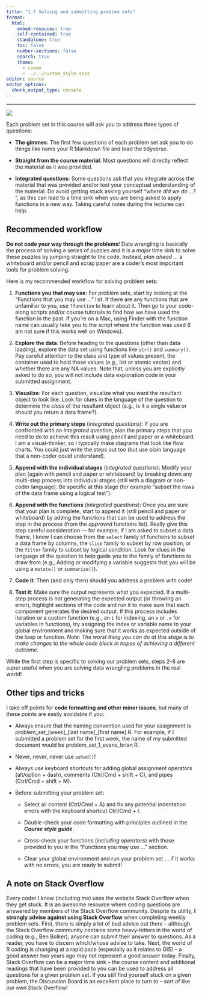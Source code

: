 ```yaml
---
title: "1.7 Solving and submitting problem sets"
format:
  html:
    embed-resouces: true
    self-contained: true
    standalone: true
    toc: false
    number-sections: false
    search: true
    theme: 
      - cosmo
      - ../../custom_style.scss
editor: source
editor_options: 
  chunk_output_type: console
---
```

<hr>

![](../../images/hex_complex.png){.intro_image}

Each problem set in this course will ask you to address three types of questions:

* **The gimmes**: The first few questions of each problem set ask you to do things like name your R Markdown file and load the tidyverse.

* **Straight from the course material**: Most questions will directly reflect the material as it was provided.

* **Integrated questions**: Some questions ask that you integrate across the material that was provided and/or test your conceptual understanding of the material. Do avoid getting stuck asking yourself "*where did we do …? *", as this can lead to a time sink when you are being asked to apply functions in a new way. Taking careful notes during the lectures can help.

## Recommended workflow

**Do not code your way through the problems**! Data wrangling is basically the process of solving a series of puzzles and it is a *major* time sink to solve these puzzles by jumping straight to the code. Instead, *plan ahead* … a whiteboard and/or pencil and scrap paper are a coder's most important tools for problem solving. 

Here is my recommended workflow for solving problem sets:

1. **Functions you that may use**: For problem sets, start by looking at the "Functions that you may use …" list. If there are any functions that are unfamiliar to you, use `?function` to learn about it. Then go to your code-along scripts and/or course tutorials to find how we have used the function in the past. If you’re on a Mac, using Finder with the function name can usually take you to the script where the function was used (I am not sure if this works well on Windows).

2. **Explore the data**: Before heading to the questions (other than data loading), explore the data set using functions like `str()` and `summary()`. Pay careful attention to the class and type of values present, the container used to hold those values (e.g., list or atomic vector) and whether there are any [NA]{.mono} values. Note that, unless you are explicitly asked to do so, you will not include data exploration code in your submitted assignment.

3. **Visualize**: For each question, visualize what you want the resultant object to look like. Look for clues in the language of the question to determine the *class* of the resultant object (e.g., is it a single value or should you return a data frame?).

4. **Write out the primary steps** (*integrated questions*): If you are confronted with an *integrated question*, plan the primary steps that you need to do to achieve this result using pencil and paper or a whiteboard. I am a visual-thinker, so I typically make diagrams that look like flow charts. You could just write the steps out too (but use plain language that a non-coder could understand).

5. **Append with the individual stages** (*integrated questions*): Modify your plan (again with pencil and paper or whiteboard) by breaking down any multi-step process into individual stages (still with a diagram or non-coder language). Be specific at this stage (for example "subset the rows of the data frame using a logical test").

6. **Append with the functions** (*integrated questions*): Once you are sure that your plan is complete, start to append it (still pencil and paper or whiteboard) by adding the functions that can be used to address the step in the process (from the *approved* functions list). Really give this step careful consideration — for example, if I am asked to subset a data frame, I know I can choose from the `select` family of functions to subset a data frame by columns, the `slice` family to subset by row position, or the `filter` family to subset by logical condition. Look for clues in the language of the question to help guide you to the family of functions to draw from (e.g., Adding or modifying a variable suggests that you will be using a `mutate()` or `summarize()`).

7. **Code it**: Then (and only then) should you address a problem with code!

8. **Test it**: Make sure the output represents what you expected. If a multi-step process is not generating the expected output (or throwing an error), highlight sections of the code and run it to make sure that each component generates the desired output. If this process includes iteration or a custom function (e.g., an `i` for indexing, an `x` or `.x` for variables in functions), try assigning the index or variable name to your global environment and making sure that it works as expected outside of the loop or function. *Note: The worst thing you can do at this stage is to make changes to the whole code block in hopes of achieving a different outcome.*

While the first step is specific to solving our problem sets, steps 2-8 are super useful when you are solving data wrangling problems in the real world!

## Other tips and tricks

I take off points for **code formatting and other minor issues**, but many of these points are easily avoidable if you:

* Always ensure that the naming convention used for your assignment is [problem_set\_\[week\]\_\[last name\]\_\[first name\].R]{.mono}. For example, if I submitted a problem set for the first week, the name of my submitted document would be [problem_set_1_evans_brian.R]{.mono}.

* Never, never, never use `setwd()`!

* Always use keyboard shortcuts for adding global assignment operators ([alt/option + dash]{.mono}), comments ([Ctrl/Cmd + shift + C]{.mono}), and pipes ([Ctrl/Cmd + shift + M]{.mono}).
* Before submitting your problem set:

    * Select all content ([Ctrl/Cmd + A]{.mono}) and fix any potential indentation errors with the keyboard shortcut [Ctrl/Cmd + I]{.mono}.

    * Double-check your code formatting with principles outlined in the ***Course style guide***.

    * Cross-check your functions (*including operators*) with those provided to you in the "Functions you may use …" section.

    * Clear your global environment and run your problem set … if it works with no errors, you are ready to submit!

## A note on **Stack Overflow**

Every coder I know (including me) uses the website Stack Overflow when they get stuck. It is an awesome resource where coding questions are answered by members of the Stack Overflow community. Despite its utility, **I strongly advise against using Stack Overflow** when completing weekly problem sets. First, there is simply a lot of bad advice out there – although the Stack Overflow community contains some heavy-hitters in the world of coding (e.g., Ben Bolker), anyone can submit their answer to questions. As a reader, you have to discern which/whose advise to take. Next, the world of R coding is changing at a rapid pace (especially as it relates to GIS) – a good answer two years ago may not represent a good answer today. Finally, Stack Overflow can be a major time sink – the course content and additional readings that have been provided to you can be used to address all questions for a given problem set. If you still find yourself stuck on a given problem, the Discussion Board is an excellent place to turn to -- sort of like our own Stack Overflow!
